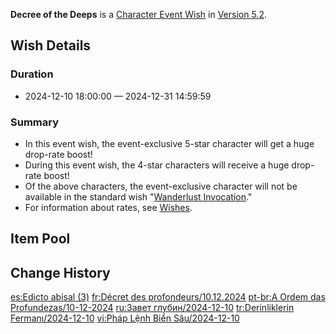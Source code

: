 {{Wish
|name              = Decree of the Deeps 2024-12-10
|image             = Decree of the Deeps 2024-12-10.png
|type              = Character Event
|duration          = event
|time_start        = 2024-12-10 18:00:00
|time_end          = 2024-12-31 14:59:59
|link              = https://genshin.hoyoverse.com/en/news/detail/127244
|preceding         = Piercing Shot's Crimson Wake/2024-11-20
|preceding2        = Conjuring Chiaroscuro/2024-11-20
|succeeding        = Ancient Flame Ablaze/2025-01-01
|succeeding2       = Starry Night's Whispers/2025-01-01
|alongside         = Gentry of Hermitage/2024-12-10
|alongside2        = Epitome Invocation/2024-12-10
|previous          = Decree of the Deeps/2024-04-02
}}
'''Decree of the Deeps''' is a [[Character Event Wish]] in [[Version 5.2]].

==Wish Details==
===Duration===
* 2024-12-10 18:00:00 &mdash; 2024-12-31 14:59:59

===Summary===
* In this event wish, the event-exclusive 5-star character {{Wish Item|Neuvillette}} will get a huge drop-rate boost!
* During this event wish, the 4-star characters {{Wish Item|Shikanoin Heizou;Fischl;Yaoyao}} will receive a huge drop-rate boost!
* Of the above characters, the event-exclusive character will not be available in the standard wish "[[Wanderlust Invocation]]."
* For information about rates, see [[Wish]]es.

==Item Pool==
{{Wish Pool
|character_5_F = Neuvillette
|character_4_F = Shikanoin Heizou; Fischl; Yaoyao
|character_5   = Dehya; Diluc; Jean; Keqing; Mona; Qiqi; Tighnari
|character_4   = Barbara; Beidou; Bennett; Candace; Charlotte; Chevreuse; Chongyun; Collei; Diona; Dori; Faruzan; Freminet; Gaming; Gorou; Kachina; Kaveh; Kirara; Kujou Sara; Kuki Shinobu; Layla; Lynette; Mika; Ningguang; Noelle; Razor; Rosaria; Sayu; Sethos;  Sucrose; Thoma; Xiangling; Xingqiu; Xinyan; Yanfei; Yun Jin
|weapon_4      = Dragon's Bane; Eye of Perception; Favonius Codex; Favonius Greatsword; Favonius Lance; Favonius Sword; Favonius Warbow; Lion's Roar; Rainslasher; Rust; Sacrificial Bow; Sacrificial Fragments; Sacrificial Greatsword; Sacrificial Sword; The Bell; The Flute; The Stringless; The Widsith
|weapon_3      = Black Tassel; Bloodtainted Greatsword; Cool Steel; Debate Club; Emerald Orb; Ferrous Shadow; Harbinger of Dawn; Magic Guide; Raven Bow; Sharpshooter's Oath; Skyrider Sword; Slingshot; Thrilling Tales of Dragon Slayers
}}

==Change History==
{{Change History|5.2}}

[[es:Edicto abisal (3)]]
[[fr:Décret des profondeurs/10.12.2024]]
[[pt-br:A Ordem das Profundezas/10-12-2024]]
[[ru:Завет глубин/2024-12-10]]
[[tr:Derinliklerin Fermanı/2024-12-10]]
[[vi:Pháp Lệnh Biển Sâu/2024-12-10]]